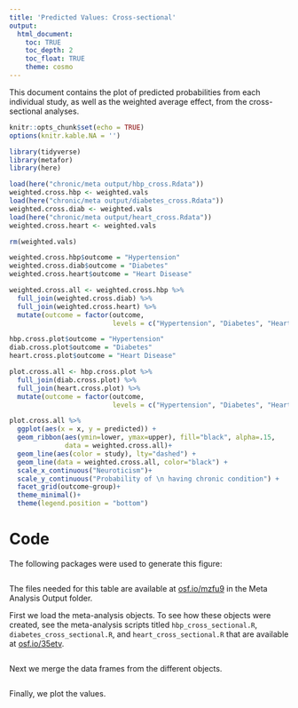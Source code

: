 ```yaml
---
title: 'Predicted Values: Cross-sectional'
output: 
  html_document:
    toc: TRUE
    toc_depth: 2
    toc_float: TRUE
    theme: cosmo
---
```


This document contains the plot of predicted probabilities from each individual study, as well as the weighted average effect, from the cross-sectional analyses.

```r
knitr::opts_chunk$set(echo = TRUE)
options(knitr.kable.NA = '')
```

```r
library(tidyverse)
library(metafor)
library(here)
```

```r

load(here("chronic/meta output/hbp_cross.Rdata"))
weighted.cross.hbp <- weighted.vals
load(here("chronic/meta output/diabetes_cross.Rdata"))
weighted.cross.diab <- weighted.vals
load(here("chronic/meta output/heart_cross.Rdata"))
weighted.cross.heart <- weighted.vals

rm(weighted.vals)
```


```r
weighted.cross.hbp$outcome = "Hypertension"
weighted.cross.diab$outcome = "Diabetes"
weighted.cross.heart$outcome = "Heart Disease"

weighted.cross.all <- weighted.cross.hbp %>%
  full_join(weighted.cross.diab) %>%
  full_join(weighted.cross.heart) %>%
  mutate(outcome = factor(outcome, 
                          levels = c("Hypertension", "Diabetes", "Heart Disease")))

hbp.cross.plot$outcome = "Hypertension"
diab.cross.plot$outcome = "Diabetes"
heart.cross.plot$outcome = "Heart Disease"

plot.cross.all <- hbp.cross.plot %>%
  full_join(diab.cross.plot) %>%
  full_join(heart.cross.plot) %>%
  mutate(outcome = factor(outcome, 
                          levels = c("Hypertension", "Diabetes", "Heart Disease")))
```

```r
plot.cross.all %>%
  ggplot(aes(x = x, y = predicted)) +
  geom_ribbon(aes(ymin=lower, ymax=upper), fill="black", alpha=.15,
              data = weighted.cross.all)+
  geom_line(aes(color = study), lty="dashed") +
  geom_line(data = weighted.cross.all, color="black") +
  scale_x_continuous("Neuroticism")+
  scale_y_continuous("Probability of \n having chronic condition") +
  facet_grid(outcome~group)+
  theme_minimal()+
  theme(legend.position = "bottom")
```

# Code

The following packages were used to generate this figure: 

```r
```

The files needed for this table are available at [osf.io/mzfu9](https://osf.io/mzfu9/) in the Meta Analysis Output folder.

First we load the meta-analysis objects. To see how these objects were created, see the meta-analysis scripts titled `hbp_cross_sectional.R`, `diabetes_cross_sectional.R`, and `heart_cross_sectional.R` that are available at [osf.io/35etv](https://osf.io/35etv/).

```r
```

Next we merge the data frames from the different objects.

```r
```

Finally, we plot the values.

```r
```

